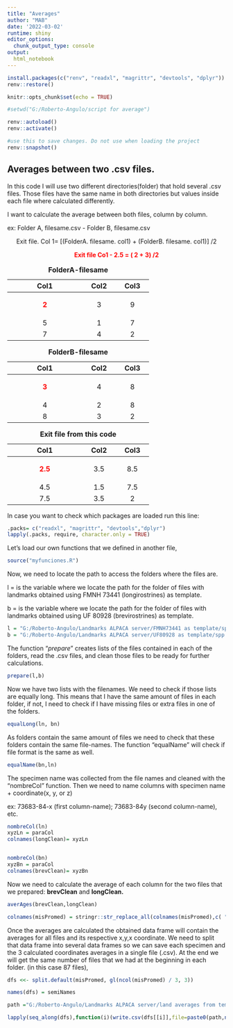 ```yaml
---
title: "Averages"
author: "MAB"
date: '2022-03-02'
runtime: shiny 
editor_options: 
  chunk_output_type: console
output: 
  html_notebook 
---
```


```r

install.packages(c("renv", "readxl", "magrittr", "devtools", "dplyr"))
renv::restore()
```

```r

knitr::opts_chunk$set(echo = TRUE)

#setwd("G:/Roberto-Angulo/script for average")

renv::autoload()
renv::activate()
```

```r
#use this to save changes. Do not use when loading the project
renv::snapshot() 
```

## Averages between two .csv files.

In this code I will use two different directories(folder) that hold several .csv files. Those files have the same name in both directories but values inside each file where calculated differently.

I want to calculate the average between both files, column by column.

ex: Folder A, filesame.csv - Folder B, filesame.csv

::: {style="text-align:center"}
Exit file. Col 1= [(FolderA. filesame. col1) + (FolderB. filesame. col1)] /2
:::

::: {style="color:red; text-align:center"}
**Exit file Co1 - 2.5 = ( 2 + 3) /2**
:::

+-------------------------+-----------+-----------+
| Col1                    | Col2      | Col3      |
+:=======================:+:=========:+:=========:+
| ::: {style="color:red"} | 3         | 9         |
| **2**                   |           |           |
| :::                     |           |           |
+-------------------------+-----------+-----------+
| 5                       | 1         | 7         |
+-------------------------+-----------+-----------+
| 7                       | 4         | 2         |
+-------------------------+-----------+-----------+

: **FolderA-filesame**

+-------------------------+-----------+-----------+
| Col1                    | Col2      | Col3      |
+:=======================:+:=========:+:=========:+
| ::: {style="color:red"} | 4         | 8         |
| **3**                   |           |           |
| :::                     |           |           |
+-------------------------+-----------+-----------+
| 4                       | 2         | 8         |
+-------------------------+-----------+-----------+
| 8                       | 3         | 2         |
+-------------------------+-----------+-----------+

: **FolderB-filesame**

+-------------------------+-----------+-----------+
| Col1                    | Col2      | Col3      |
+:=======================:+:=========:+:=========:+
| ::: {style="color:red"} | 3.5       | 8.5       |
| **2.5**                 |           |           |
| :::                     |           |           |
+-------------------------+-----------+-----------+
| 4.5                     | 1.5       | 7.5       |
+-------------------------+-----------+-----------+
| 7.5                     | 3.5       | 2         |
+-------------------------+-----------+-----------+

: **Exit file from this code**

In case you want to check which packages are loaded run this line:

```r
.packs= c("readxl", "magrittr", "devtools","dplyr")
lapply(.packs, require, character.only = TRUE)
```

Let's load our own functions that we defined in another file,

```r
source("myfunciones.R")
```

Now, we need to locate the path to access the folders where the files are.

l = is the variable where we locate the path for the folder of files with landmarks obtained using FMNH 73441 (longirostrines) as template.

b = is the variable where we locate the path for the folder of files with landmarks obtained using UF 80928 (brevirostrines) as template.

```r
l = "G:/Roberto-Angulo/Landmarks ALPACA server/FMNH73441 as template/spp average landmark"
b = "G:/Roberto-Angulo/Landmarks ALPACA server/UF80928 as template/spp average landmark"
```

The function "*prepare*" creates lists of the files contained in each of the folders, read the .csv files, and clean those files to be ready for further calculations.

```r
prepare(l,b) 
```

Now we have two lists with the filenames. We need to check if those lists are equally long. This means that I have the same amount of files in each folder, if not, I need to check if I have missing files or extra files in one of the folders.

```r
equalLong(ln, bn)

```

As folders contain the same amount of files we need to check that these folders contain the same file-names. The function "equalName" will check if file format is the same as well.

```r
equalName(bn,ln)
```

The specimen name was collected from the file names and cleaned with the "nombreCol" function. Then we need to name columns with specimen name + coordinate(x, y, or z)

ex: 73683-84-x (first column-name); 73683-84y (second column-name), etc.

```r
nombreCol(ln) 
xyzLn = paraCol
colnames(longClean)= xyzLn


nombreCol(bn)
xyzBn = paraCol
colnames(brevClean)= xyzBn
```

Now we need to calculate the average of each column for the two files that we prepared: **brevClean** and **longClean.**

```r

averAges(brevClean,longClean)

colnames(misPromed) = stringr::str_replace_all(colnames(misPromed),c( "[.]" =  "-", "[X]" = ""))
```

Once the averages are calculated the obtained data frame will contain the averages for all files and its respective x,y,x coordinate. We need to split that data frame into several data frames so we can save each specimen and the 3 calculated coordinates averages in a single file (.csv). At the end we will get the same number of files that we had at the beginning in each folder. (in this case 87 files),

```r

dfs <<- split.default(misPromed, gl(ncol(misPromed) / 3, 3))

names(dfs) = semiNames

path ="G:/Roberto-Angulo/Landmarks ALPACA server/land averages from temps/"

lapply(seq_along(dfs),function(i)(write.csv(dfs[[i]],file=paste0(path,names(dfs[i]),".fcsv"), row.names=FALSE)))
```
